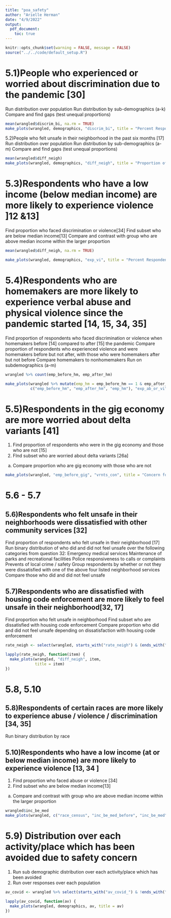 ```yaml
---
title: "poa_safety"
author: "Arielle Herman"
date: "4/9/2022"
output:
  pdf_document:
    toc: true
---
```


```r
knitr::opts_chunk$set(warning = FALSE, message = FALSE)
source("../../code/default_setup.R")
```

# 5.1)People who experienced or worried about discrimination due to the pandemic [30]

Run distribution over population
Run distribution by sub-demographics (a-k)
Compare and find gaps (test unequal proportions)

```r
mean(wrangled$discrim_bi, na.rm = TRUE)
make_plots(wrangled, demographics, "discrim_bi", title = "Percent Respondents who experienced or\nworried about discrimination due to the pandemic")
```

5.2)People who felt unsafe in their neighborhood in the past six months [17]
Run distribution over population
Run distribution by sub-demographics (a-m)
Compare and find gaps (test unequal proportions)

```r
mean(wrangled$diff_neigh)
make_plots(wrangled, demographics, "diff_neigh", title = "Proportion of People who felt unsafe\nin their neighborhood")
```


# 5.3)Respondents who have a low income (below median income) are more likely to experience  violence ]12 &13]

Find proportion who faced discrimination or violence[34]
Find subset who are below median income[13]
Compare and contrast with group who are above median income within the larger proportion

```r
mean(wrangled$diff_neigh, na.rm = TRUE)

make_plots(wrangled, demographics, "exp_vi", title = "Percent Respondents Who experienced violence")
```

# 5.4)Respondents who are homemakers are more likely to experience verbal abuse and physical violence since the pandemic started [14, 15, 34, 35]

Find proportion of respondents who faced discrimination or violence when homemakers before [14] compared to after [15] the pandemic
Compare proportion of respondents who experienced violence and were homemakers before but not after, with those who were homemakers after but not before
Compare homemakers to nonhomemakers
Run on subdemographics (a-m)

```r
wrangled %>% count(emp_before_hm, emp_after_hm)

make_plots(wrangled %>% mutate(emp_hm = emp_before_hm == 1 & emp_after_hm == 1),
           c("emp_before_hm", "emp_after_hm", "emp_hm"), "exp_ab_or_vi", show = TRUE)
```

# 5.5)Respondents in the gig economy are more worried about delta variants [41]

1.	Find proportion of respondents who were in the gig economy and those who are not [15]
2.	FInd subset who are worried about delta variants [26a]
a.	Compare proportion who are gig economy with those who are not

```r
make_plots(wrangled, "emp_before_gig", "vrnts_con", title = "Concern for Delta Variants")
```
# 5.6 - 5.7

## 5.6)Respondents who felt unsafe in their neighborhoods were dissatisfied with other community services [32]

Find proportion of respondents who felt unsafe in their neighborhood [17]
Run binary distribution of who did and did not feel unsafe over the following categories from question 32:
Emergency medical services
Maintenance of parks and recreational facilities
Police responsiveness to calls or complaints
Prevents of local crime / safety
Group respondents by whether or not they were dissatisfied with one of the above four listed neighborhood services
Compare those who did and did not feel unsafe

## 5.7)Respondents who are dissatisfied with housing code enforcement are more likely to feel unsafe in their neighborhood[32, 17]

Find proportion who felt unsafe in neighborhood
Find subset who are dissatisfied with housing code enforcement
Compare proportion who did and did not feel unsafe depending on dissatisfaction with housing code enforcement


```r
rate_neigh <- select(wrangled, starts_with("rate_neigh") & (ends_with("good") | ends_with("bad"))) %>% colnames %>% sort

lapply(rate_neigh, function(item) {
  make_plots(wrangled, "diff_neigh", item,
             title = item)
})
```

# 5.8, 5.10

## 5.8)Respondents of certain races are more likely to experience abuse / violence / discrimination [34, 35]

Run binary distribution by race

## 5.10)Respondents who have a low income (at or below median income) are more likely to experience  violence [13, 34 ]

1.	Find proportion who faced abuse or violence [34]
2.	Find subset who are below median income[13]
a.	Compare and contrast with group who are above median income within the larger proportion

```r
wrangled$inc_be_med
make_plots(wrangled, c("race_census", "inc_be_med_before", "inc_be_med"), "exp_ab_or_vi", title = "Percent Respondents who Experienced\nViolence or Abuse due to COVID-19")
```


# 5.9) Distribution over each activity/place which has been avoided due to safety concern 

1.	Run sub demographic distribution over each activity/place which has been avoided 
2.	Run over responses over each population

```r
av_covid <- wrangled %>% select(starts_with("av_covid_") & !ends_with("text")) %>% colnames()

lapply(av_covid, function(av) {
  make_plots(wrangled, demographics, av, title = av)
})
```

